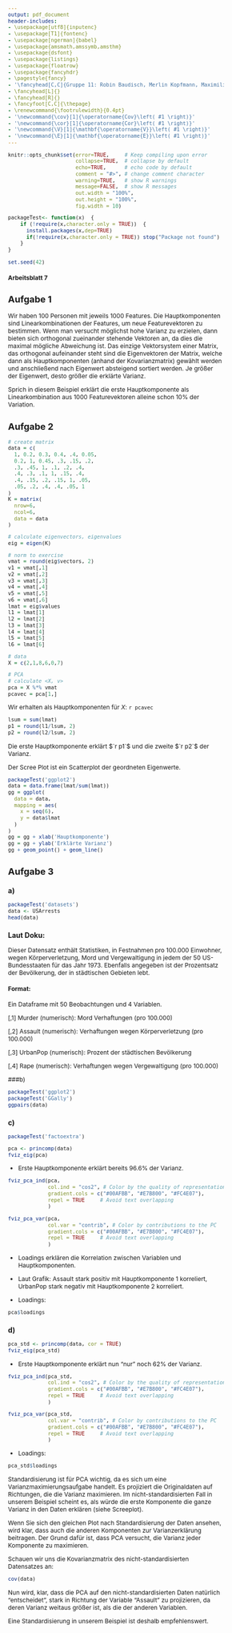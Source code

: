 ---
output: pdf_document
header-includes: 
- \usepackage[utf8]{inputenc}
- \usepackage[T1]{fontenc}
- \usepackage[ngerman]{babel}
- \usepackage{amsmath,amssymb,amsthm}
- \usepackage{dsfont}
- \usepackage{listings}
- \usepackage{floatrow}
- \usepackage{fancyhdr}
- \pagestyle{fancy}
- '\fancyhead[C,C]{Gruppe 11: Robin Baudisch, Merlin Kopfmann, Maximilian Neudert}'
- \fancyhead[L]{}
- \fancyhead[R]{}
- \fancyfoot[C,C]{\thepage}
- \renewcommand{\footrulewidth}{0.4pt}
- '\newcommand{\cov}[1]{\operatorname{Cov}\left( #1 \right)}'
- '\newcommand{\cor}[1]{\operatorname{Cor}\left( #1 \right)}'
- '\newcommand{\V}[1]{\mathbf{\operatorname{V}}\left( #1 \right)}'
- '\newcommand{\E}[1]{\mathbf{\operatorname{E}}\left( #1 \right)}'
---

<style type="text/css">
body{
  font-size: 12px;
}
h1 {
  font-size: 18px;
}
h1 {
  font-size: 14px;
}
h1 {
  font-size: 12px;
}
</style>

```{r global_options, include=FALSE}
knitr::opts_chunk$set(error=TRUE,     # Keep compiling upon error
                      collapse=TRUE,  # collapse by default
                      echo=TRUE,      # echo code by default
                      comment = "#>", # change comment character
                      warning=TRUE,   # show R warnings
                      message=FALSE,  # show R messages
                      out.width = "100%",
                      out.height = "100%",
                      fig.width = 10)

packageTest<- function(x)  {
    if (!require(x,character.only = TRUE))  {
      install.packages(x,dep=TRUE)
      if(!require(x,character.only = TRUE)) stop("Package not found")
    }
}
```

<!---** Hochschule Darmstadt | Studiengang Data Science | Sommersemester 2019 **--->

```{r}
set.seed(42)
```

# Arbeitsblatt 7

## Aufgabe 1

Wir haben 100 Personen mit jeweils 1000 Features.
Die Hauptkomponenten sind Linearkombinationen der Features, um neue Featurevektoren zu bestimmen. Wenn man versucht möglichst hohe Varianz zu erzielen, dann bieten sich orthogonal zueinander stehende Vektoren an, da dies die maximal mögliche Abweichung ist. Das einzige Vektorsystem einer Matrix, das orthogonal aufeinander steht sind die Eigenvektoren der Matrix, welche dann als Hauptkomponenten (anhand der Kovarianzmatrix) gewählt werden und anschließend nach Eigenwert absteigend sortiert werden.
Je größer der Eigenwert, desto größer die erklärte Varianz.

Sprich in diesem Beispiel erklärt die erste Hauptkomponente als Linearkombination aus 1000 Featurevektoren alleine schon 10% der Variation.

## Aufgabe 2

```{r}
# create matrix
data = c(
  1, 0.2, 0.3, 0.4, .4, 0.05,
  0.2, 1, 0.45, .3, .15, .2,
  .3, .45, 1, .1, .2, .4,
  .4, .3, .1, 1, .15, .4,
  .4, .15, .2, .15, 1, .05,
  .05, .2, .4, .4, .05, 1
)
K = matrix(
  nrow=6,
  ncol=6,
  data = data
)

# calculate eigenvectors, eigenvalues
eig = eigen(K)

# norm to exercise
vmat = round(eig$vectors, 2)
v1 = vmat[,1]
v2 = vmat[,2]
v3 = vmat[,3]
v4 = vmat[,4]
v5 = vmat[,5]
v6 = vmat[,6]
lmat = eig$values
l1 = lmat[1]
l2 = lmat[2]
l3 = lmat[3]
l4 = lmat[4]
l5 = lmat[5]
l6 = lmat[6]

# data
X = c(2,1,8,6,0,7)

# PCA
# calculate <X, v>
pca = X %*% vmat
pcavec = pca[1,]
```

Wir erhalten als Hauptkomponenten für $X$: `r pcavec`

```{r}
lsum = sum(lmat)
p1 = round(l1/lsum, 2)
p2 = round(l2/lsum, 2)
```

Die erste Hauptkomponente erklärt $`r p1`$ und die zweite $`r p2`$ der Varianz.

Der Scree Plot ist ein Scatterplot der geordneten Eigenwerte.

```{r}
packageTest('ggplot2')
data = data.frame(lmat/sum(lmat))
gg = ggplot(
  data = data,
  mapping = aes(
    x = seq(6),
    y = data$lmat
  )
)
gg = gg + xlab('Hauptkomponente')
gg = gg + ylab('Erklärte Varianz')
gg + geom_point() + geom_line()
```


## Aufgabe 3
### a)
```{r}
packageTest('datasets')
data <- USArrests
head(data)
```


### Laut Doku:


Dieser Datensatz enthält Statistiken, in Festnahmen pro 100.000 Einwohner, wegen Körperverletzung, Mord und Vergewaltigung in jedem der 50 US-Bundesstaaten für das Jahr 1973. Ebenfalls angegeben ist der Prozentsatz der Bevölkerung, der in städtischen Gebieten lebt.

#### Format:


Ein Dataframe mit 50 Beobachtungen und 4 Variablen.

[,1] Murder (numerisch):  Mord Verhaftungen (pro 100.000)

[,2] Assault (numerisch): Verhaftungen wegen Körperverletzung (pro 100.000)

[,3] UrbanPop (numerisch): Prozent der städtischen Bevölkerung

[,4] Rape (numerisch): Verhaftungen wegen Vergewaltigung (pro 100.000)


###b)
```{r}
packageTest('ggplot2')
packageTest('GGally')
ggpairs(data)
```

### c)
```{r}
packageTest('factoextra')

pca <- princomp(data)
fviz_eig(pca)
```

* Erste Hauptkomponente erklärt bereits 96.6% der Varianz.

```{r}
fviz_pca_ind(pca,
             col.ind = "cos2", # Color by the quality of representation
             gradient.cols = c("#00AFBB", "#E7B800", "#FC4E07"),
             repel = TRUE     # Avoid text overlapping
             )

```


```{r}
fviz_pca_var(pca,
             col.var = "contrib", # Color by contributions to the PC
             gradient.cols = c("#00AFBB", "#E7B800", "#FC4E07"),
             repel = TRUE     # Avoid text overlapping
             )
```

* Loadings erklären die Korrelation zwischen Variablen und Hauptkomponenten.

* Laut Grafik: Assault stark positiv mit Hauptkomponente 1 korreliert, UrbanPop stark negativ mit Hauptkomponente 2 korreliert.

* Loadings:

```{r}
pca$loadings
```

### d)
```{r}
pca_std <- princomp(data, cor = TRUE)
fviz_eig(pca_std)
```

* Erste Hauptkomponente erklärt nun "nur" noch 62% der Varianz.

```{r}
fviz_pca_ind(pca_std,
             col.ind = "cos2", # Color by the quality of representation
             gradient.cols = c("#00AFBB", "#E7B800", "#FC4E07"),
             repel = TRUE     # Avoid text overlapping
             )
```

```{r}
fviz_pca_var(pca_std,
             col.var = "contrib", # Color by contributions to the PC
             gradient.cols = c("#00AFBB", "#E7B800", "#FC4E07"),
             repel = TRUE     # Avoid text overlapping
             )
```

* Loadings:

```{r}
pca_std$loadings
```



Standardisierung ist für PCA wichtig, da es sich um eine Varianzmaximierungsaufgabe handelt. Es projiziert die Originaldaten auf Richtungen, die die Varianz maximieren. 
Im nicht-standardisierten Fall in unserem Beispiel scheint es, als würde die erste Komponente die ganze Varianz in den Daten erklären (siehe Screeplot).

Wenn Sie sich den gleichen Plot nach Standardisierung der Daten ansehen, wird klar, dass auch die anderen Komponenten zur Varianzerklärung beitragen. Der Grund dafür ist, dass PCA versucht, die Varianz jeder Komponente zu maximieren. 

Schauen wir uns die Kovarianzmatrix des nicht-standardisierten Datensatzes an:

```{r}
cov(data)
```

Nun wird, klar, dass die PCA auf den nicht-standardisierten Daten natürlich "entscheidet", stark in Richtung der Variable "Assault" zu projizieren, da deren Varianz weitaus größer ist, als die der anderen Variablen. 

Eine Standardisierung in unserem Beispiel ist deshalb empfehlenswert.
